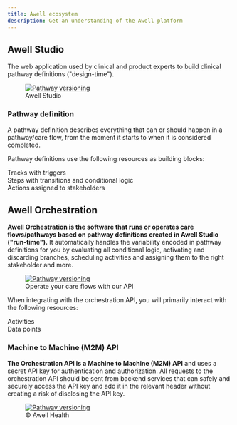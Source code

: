 ```yaml
---
title: Awell ecosystem
description: Get an understanding of the Awell platform
---
```


## Awell Studio

The web application used by clinical and product experts to build clinical pathway definitions ("design-time").

<figure className="w-full flex flex-col justify-center text-center">
  <a
    href="https://res.cloudinary.com/da7x4rzl4/image/upload/v1651756063/Developer%20portal/628df8e945c036bc4dc479bf_Home_Visual-p-1080.png"
    target="_blank"
    className="custom-link"
  >
    <img
      src="https://res.cloudinary.com/da7x4rzl4/image/upload/v1651756063/Developer%20portal/628df8e945c036bc4dc479bf_Home_Visual-p-1080.png"
      alt="Pathway versioning"
      className="w-fumm sm:w-11/12 mx-auto"
    />
  </a>
  <figcaption className="dark:text-slate-400 pt-1">Awell Studio</figcaption>
</figure>

### Pathway definition

A pathway definition describes everything that can or should happen in a pathway/care flow, from the moment it starts to when it is considered completed.

Pathway definitions use the following resources as building blocks:

<div className="grid gap-6 mx-auto grid-cols-2">
  <div className="grid items-center grid-flow-col p-4 bg-slate-100 rounded-2xl dark:bg-slate-400">
    <div className="flex justify-center">
      <div className="text-lg font-bold text-slate-800 text-center my-6 dark:text-slate-100">
        Tracks with triggers
      </div>
    </div>
  </div>
  <div className="grid items-center grid-flow-col p-4 bg-slate-100 rounded-2xl dark:bg-slate-400">
    <div className="flex justify-center">
      <div className="text-lg font-bold text-slate-800 text-center my-6 dark:text-slate-100">
        Steps with transitions and conditional logic
      </div>
    </div>
  </div>
  <div className="grid items-center grid-flow-col p-4 bg-slate-100 rounded-2xl dark:bg-slate-400">
    <div className="flex justify-center">
      <div className="text-lg font-bold text-slate-800 text-center my-6 dark:text-slate-100">
        Actions assigned to stakeholders
      </div>
    </div>
  </div>
</div>

## Awell Orchestration

**Awell Orchestration is the software that runs or operates care flows/pathways based on pathway definitions created in Awell Studio ("run-time").** It automatically handles the variability encoded in pathway definitions for you by evaluating all conditional logic, activating and discarding branches, scheduling activities and assigning them to the right stakeholder and more.

<figure className="w-full flex flex-col justify-center text-center">
  <div>
    <a
      href="https://res.cloudinary.com/da7x4rzl4/image/upload/v1651756063/Developer%20portal/6294e9d29b81f84d698d7514_API.png"
      target="_blank"
      className="custom-link"
    >
      <img
        src="https://res.cloudinary.com/da7x4rzl4/image/upload/v1651756063/Developer%20portal/6294e9d29b81f84d698d7514_API.png"
        alt="Pathway versioning"
        className="w-full sm:w-9/12 p-4 dark:p-0 mx-auto bg-[#001A44] dark:bg-transparent rounded-lg"
      />
    </a>
  </div>
  <figcaption className="dark:text-slate-400 pt-1">
    Operate your care flows with our API
  </figcaption>
</figure>

When integrating with the orchestration API, you will primarily interact with the following resources:

<div className="grid gap-6 mx-auto grid-cols-2">
  <div className="grid items-center grid-flow-col p-4 bg-slate-100 rounded-2xl dark:bg-slate-400">
    <div className="flex justify-center">
      <div className="text-lg font-bold text-slate-800 text-center my-6 dark:text-slate-100">
        Activities
      </div>
    </div>
  </div>
  <div className="grid items-center grid-flow-col p-4 bg-slate-100 rounded-2xl dark:bg-slate-400">
    <div className="flex justify-center">
      <div className="text-lg font-bold text-slate-800 text-center my-6 dark:text-slate-100">
        Data points
      </div>
    </div>
  </div>
</div>

### Machine to Machine (M2M) API

**The Orchestration API is a Machine to Machine (M2M) API** and uses a secret API key for authentication and authorization. All requests to the orchestration API should be sent from backend services that can safely and securely access the API key and add it in the relevant header without creating a risk of disclosing the API key.

<figure className="w-full flex flex-col justify-center text-center pt-4">
  <a
    href="https://res.cloudinary.com/da7x4rzl4/image/upload/v1651756063/Developer%20portal/M2M.png"
    target="_blank"
    className="custom-link"
  >
    <img
      src="https://res.cloudinary.com/da7x4rzl4/image/upload/v1651756063/Developer%20portal/M2M.png"
      alt="Pathway versioning"
      className="w-full sm:w-8/12 mx-auto"
    />
  </a>
  <figcaption className="dark:text-slate-400 pt-1">© Awell Health</figcaption>
</figure>
